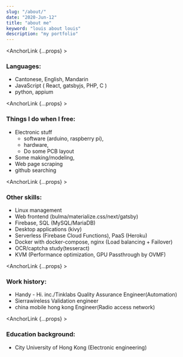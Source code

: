 ```yaml
---
slug: "/about/"
date: "2020-Jun-12"
title: "about me"
keyword: "louis about louis"
description: "my portfolio"
---
```


<AnchorLink {...props} ><h3>Languages:</h3></AnchorLink>

- Cantonese, English, Mandarin
- <NewWindowLink href="https://en.wikipedia.org/wiki/Javascript">JavaScript</NewWindowLink>
(
 <NewWindowLink href="https://reactjs.org/">React</NewWindowLink>,
 <NewWindowLink href="https://gatsbyjs.org/">gatsbyjs</NewWindowLink>,
 PHP, C
)
- <NewWindowLink href="https://www.python.org/">python</NewWindowLink>, <NewWindowLink href="http://appium.io/">appium</NewWindowLink>


<AnchorLink {...props} ><h3>Things I do when I free:</h3></AnchorLink>

- Electronic stuff
  - software (arduino, raspberry pi),
  - hardware,
  - <GithubLink repo_fullname="louiscklaw/kicad_library">Do some PCB layout</GithubLink>
- <NewWindowLink href="https://www.thingiverse.com/logickee/designs">Some making/modeling</NewWindowLink>,
- Web page scraping
- github searching

<AnchorLink {...props} ><h3>Other skills:</h3></AnchorLink>

- Linux management
- Web frontend (bulma/materialize.css/next/gatsby)
- Firebase, SQL (MySQL/MariaDB)
- Desktop applications (kivy)
- Serverless (Firebase Cloud Functions), PaaS (Heroku)
- Docker with docker-compose, nginx (Load balancing + Failover)
- OCR/captcha study(tesseract)
- KVM (Performance optimization, GPU Passthrough by OVMF)


<AnchorLink {...props} ><h3>Work history:</h3></AnchorLink>

- <NewWindowLink href="http://startupbeat.hkej.com/?p=35117">Handy - Hi. inc./Tinklabs</NewWindowLink> Quality Assurance Engineer(Automation)
- <NewWindowLink href="https://www.sierrawireless.com/">Sierrawireless</NewWindowLink> Validation engineer
- <NewWindowLink href="https://www.hk.chinamobile.com">china mobile hong kong</NewWindowLink> Engineer(Radio access network)


<AnchorLink {...props} ><h3>Education background:</h3></AnchorLink>

- City University of Hong Kong (<NewWindowLink href="https://www.ee.cityu.edu.hk/home/">Electronic engineering</NewWindowLink>)
